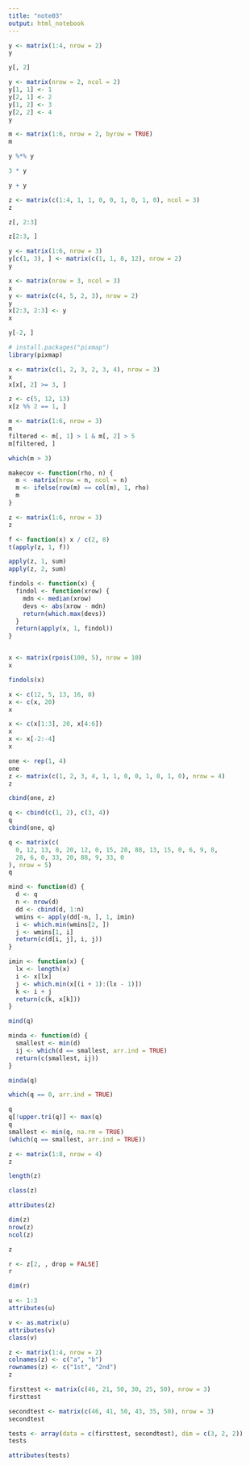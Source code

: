 ```yaml
---
title: "note03"
output: html_notebook
---
```


```r
y <- matrix(1:4, nrow = 2)
y
```

```r
y[, 2]
```

```r
y <- matrix(nrow = 2, ncol = 2)
y[1, 1] <- 1
y[2, 1] <- 2
y[1, 2] <- 3
y[2, 2] <- 4
y
```

```r
m <- matrix(1:6, nrow = 2, byrow = TRUE)
m
```

```r
y %*% y
```

```r
3 * y
```

```r
y + y
```

```r
z <- matrix(c(1:4, 1, 1, 0, 0, 1, 0, 1, 0), ncol = 3)
z
```

```r
z[, 2:3]
```

```r
z[2:3, ]
```

```r
y <- matrix(1:6, nrow = 3)
y[c(1, 3), ] <- matrix(c(1, 1, 8, 12), nrow = 2)
y
```

```r
x <- matrix(nrow = 3, ncol = 3)
x
y <- matrix(c(4, 5, 2, 3), nrow = 2)
y
x[2:3, 2:3] <- y
x
```

```r
y[-2, ]
```

```r
# install.packages("pixmap")
library(pixmap)
```

```r
x <- matrix(c(1, 2, 3, 2, 3, 4), nrow = 3)
x
x[x[, 2] >= 3, ]
```

```r
z <- c(5, 12, 13)
x[z %% 2 == 1, ]
```

```r
m <- matrix(1:6, nrow = 3)
m
filtered <- m[, 1] > 1 & m[, 2] > 5
m[filtered, ]
```

```r
which(m > 3)
```

```r
makecov <- function(rho, n) {
  m < -matrix(nrow = n, ncol = n)
  m <- ifelse(row(m) == col(m), 1, rho)
  m
}
```

```r
z <- matrix(1:6, nrow = 3)
z
```

```r
f <- function(x) x / c(2, 8)
t(apply(z, 1, f))
```

```r
apply(z, 1, sum)
apply(z, 2, sum)
```

```r
findols <- function(x) {
  findol <- function(xrow) {
    mdn <- median(xrow)
    devs <- abs(xrow - mdn)
    return(which.max(devs))
  }
  return(apply(x, 1, findol))
}
```

```r

```

```r
x <- matrix(rpois(100, 5), nrow = 10)
x
```

```r
findols(x)
```

```r
x <- c(12, 5, 13, 16, 8)
x <- c(x, 20)
x
```

```r
x <- c(x[1:3], 20, x[4:6])
x
x <- x[-2:-4]
x
```

```r
one <- rep(1, 4)
one
z <- matrix(c(1, 2, 3, 4, 1, 1, 0, 0, 1, 0, 1, 0), nrow = 4)
z
```

```r
cbind(one, z)
```

```r
q <- cbind(c(1, 2), c(3, 4))
q
cbind(one, q)
```

```r
q <- matrix(c(
  0, 12, 13, 8, 20, 12, 0, 15, 28, 88, 13, 15, 0, 6, 9, 8,
  28, 6, 0, 33, 20, 88, 9, 33, 0
), nrow = 5)
q
```

```r
mind <- function(d) {
  d <- q
  n <- nrow(d)
  dd <- cbind(d, 1:n)
  wmins <- apply(dd[-n, ], 1, imin)
  i <- which.min(wmins[2, ])
  j <- wmins[1, i]
  return(c(d[i, j], i, j))
}
```

```r
imin <- function(x) {
  lx <- length(x)
  i <- x[lx]
  j <- which.min(x[(i + 1):(lx - 1)])
  k <- i + j
  return(c(k, x[k]))
}
```

```r
mind(q)
```

```r
minda <- function(d) {
  smallest <- min(d)
  ij <- which(d == smallest, arr.ind = TRUE)
  return(c(smallest, ij))
}
```

```r
minda(q)
```

```r
which(q == 0, arr.ind = TRUE)
```

```r
q
q[!upper.tri(q)] <- max(q)
q
smallest <- min(q, na.rm = TRUE)
(which(q == smallest, arr.ind = TRUE))
```

```r
z <- matrix(1:8, nrow = 4)
z
```

```r
length(z)
```

```r
class(z)
```

```r
attributes(z)
```

```r
dim(z)
nrow(z)
ncol(z)
```

```r
z
```

```r
r <- z[2, , drop = FALSE]
r
```

```r
dim(r)
```

```r
u <- 1:3
attributes(u)
```

```r
v <- as.matrix(u)
attributes(v)
class(v)
```

```r
z <- matrix(1:4, nrow = 2)
colnames(z) <- c("a", "b")
rownames(z) <- c("1st", "2nd")
z
```

```r
firsttest <- matrix(c(46, 21, 50, 30, 25, 50), nrow = 3)
firsttest
```

```r
secondtest <- matrix(c(46, 41, 50, 43, 35, 50), nrow = 3)
secondtest
```

```r
tests <- array(data = c(firsttest, secondtest), dim = c(3, 2, 2))
tests
```

```r
attributes(tests)
```
